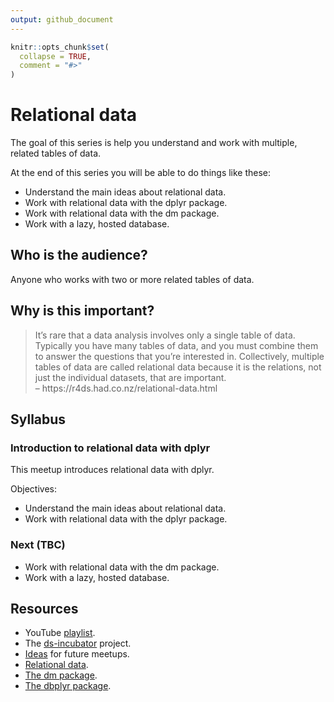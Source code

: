 ```yaml
---
output: github_document
---
```


```r
knitr::opts_chunk$set(
  collapse = TRUE,
  comment = "#>"
)
```

# Relational data 

The goal of this series is help you understand and work with multiple,
related tables of data.

At the end of this series you will be able to do things like these:

* Understand the main ideas about relational data.
* Work with relational data with the dplyr package.
* Work with relational data with the dm package.
* Work with a lazy, hosted database. 

## Who is the audience?

Anyone who works with two or more related tables of data.

## Why is this important?

> It's rare that a data analysis involves only a single table of
data. Typically you have many tables of data, and you must combine them to
answer the questions that you're interested in. Collectively, multiple
tables of data are called relational data because it is the relations,
not just the individual datasets, that are important.  
-- https://r4ds.had.co.nz/relational-data.html

## Syllabus

### Introduction to relational data with dplyr

This meetup introduces relational data with dplyr.

Objectives:

* Understand the main ideas about relational data.
* Work with relational data with the dplyr package.

### Next (TBC)

* Work with relational data with the dm package.
* Work with a lazy, hosted database. 

## Resources

* YouTube [playlist](https://bit.ly/ds-incubator-videos).
* The
[ds-incubator](https://github.com/2DegreesInvesting/ds-incubator#ds-incubator)
project.
* [Ideas](https://bit.ly/dsi-ideas) for future meetups.
* [Relational data](https://r4ds.had.co.nz/relational-data.html).
* [The dm package](https://cynkra.github.io/dm/).
* [The dbplyr package](https://dbplyr.tidyverse.org/).
